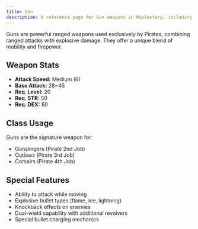 ```yaml
---
title: Gun
description: A reference page for Gun weapons in Maplestory, including stats, usage, and classes that wield them.
---
```


Guns are powerful ranged weapons used exclusively by Pirates, combining ranged attacks with explosive damage. They offer a unique blend of mobility and firepower.

## Weapon Stats

* **Attack Speed:** Medium (6)
* **Base Attack:** 28~45
* **Req. Level:** 20
* **Req. STR:** 50
* **Req. DEX:** 80

## Class Usage

Guns are the signature weapon for:
* Gunslingers (Pirate 2nd Job)
* Outlaws (Pirate 3rd Job)
* Corsairs (Pirate 4th Job)

## Special Features

* Ability to attack while moving
* Explosive bullet types (flame, ice, lightning)
* Knockback effects on enemies
* Dual-wield capability with additional revolvers
* Special bullet charging mechanics


<EquipmentLayout equipment="weapons" category="gun"></EquipmentLayout>